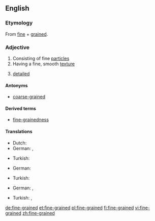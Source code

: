 ==English==

===Etymology===
From [[fine]] + [[grained]].

===Adjective===
{{en-adj}}

# Consisting of fine [[particle]]s
# Having a fine, smooth [[texture]]
# {{figurative}} [[detailed]]

====Antonyms====
* [[coarse-grained]]

====Derived terms====
* [[fine-grainedness]]

====Translations====
{{trans-top|Consisting of fine particles}}
* Dutch: {{t|nl|fijnkorrelig}}
* German: {{t+|de|feinkörnig}}, {{t-|de|kleinkörnig}}
{{trans-mid}}
* Turkish: {{l|tr|ince}} {{t+|tr|taneli}}
{{trans-bottom}}

{{trans-top|Having a fine, smooth texture}}
* German: {{t+|de|feinkörnig}}
{{trans-mid}}
* Turkish: {{l|tr|ince}} {{t+|tr|taneli}}
{{trans-bottom}}

{{trans-top|{{figurative}} detailed}}
* German: {{t-|de|detailgenau}}, {{t+|de|detailliert}}
{{trans-mid}}
* Turkish: {{t+|tr|ayrıntılı}}, {{t-|tr|detaylı}}
{{trans-bottom}}

[[de:fine-grained]]
[[et:fine-grained]]
[[pl:fine-grained]]
[[fi:fine-grained]]
[[vi:fine-grained]]
[[zh:fine-grained]]